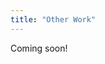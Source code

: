 ```yaml
---
title: "Other Work"
---
```

Coming soon! <!-- I'll add to this, to start with i can probably link to MAP work i wrote-->